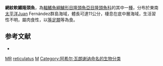 {{Speciesbox
| taxon = Malapterus reticulatus
| binomial_authority = [[Achille_Valenciennes|Valenciennes]], 1839
| status = DD
| status_system = IUCN3.1
}}

'''網紋軟鰭隆頭魚'''，為[[輻鰭魚綱|輻鰭魚綱]][[鱸形目|鱸形目]][[隆頭魚亞目|隆頭魚亞目]][[隆頭魚科|隆頭魚科]]的其中一[[種|種]]，分布於東南[[太平洋|太平洋]]Juan Fernández群島海域，體長可達11公分，棲息在底中層海域，生活習性不明，屬肉食性，以[[等足類|等足類]]等為食。

==参考文献==
*{{FishBase_species|genus=Malapterus|species=reticulatus|year=2013|month=8}}

{{Taxonbar}}

[[Category:IUCN红色名录数据缺乏物种|MR]]
[[Category:軟鰭隆頭魚屬|reticulatus]]
[[Category:1839年描述的魚類|M]]
[[Category:阿希尔·瓦朗谢讷命名的生物分类|Category:阿希尔·瓦朗谢讷命名的生物分类]]


{{鱸形目小作品}}